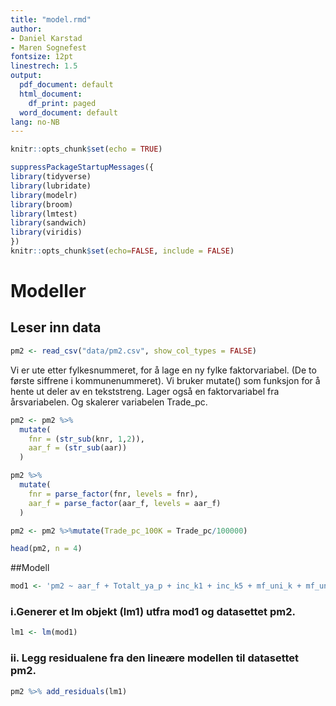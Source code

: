 ```yaml
---
title: "model.rmd"
author:
- Daniel Karstad
- Maren Sognefest 
fontsize: 12pt
linestrech: 1.5
output:
  pdf_document: default
  html_document:
    df_print: paged
  word_document: default
lang: no-NB
---
```



```r
knitr::opts_chunk$set(echo = TRUE)
```

```r
suppressPackageStartupMessages({
library(tidyverse)
library(lubridate)
library(modelr)
library(broom)
library(lmtest)
library(sandwich)
library(viridis)
})
knitr::opts_chunk$set(echo=FALSE, include = FALSE)
```

# Modeller

## Leser inn data

```r
pm2 <- read_csv("data/pm2.csv", show_col_types = FALSE)
```

Vi er ute etter fylkesnummeret, for å lage en ny fylke faktorvariabel. (De to første siffrene i kommunenummeret). Vi bruker mutate() som funksjon for å hente ut deler av en tekststreng. Lager også en faktorvariabel fra årsvariabelen. Og skalerer variabelen Trade_pc.

```r
pm2 <- pm2 %>% 
  mutate(
    fnr = (str_sub(knr, 1,2)),
    aar_f = (str_sub(aar))
  )
```

```r
pm2 %>% 
  mutate(
    fnr = parse_factor(fnr, levels = fnr),
    aar_f = parse_factor(aar_f, levels = aar_f)
  )
```

```r
pm2 <- pm2 %>%mutate(Trade_pc_100K = Trade_pc/100000) 
```

```r
head(pm2, n = 4)
```

##Modell

```r
mod1 <- 'pm2 ~ aar_f + Totalt_ya_p + inc_k1 + inc_k5 + mf_uni_k + mf_uni_l + Trade_pc_100K'
```


### i.Generer et lm objekt (lm1) utfra mod1 og datasettet pm2.

```r
lm1 <- lm(mod1)
```

### ii. Legg residualene fra den lineære modellen til datasettet pm2.

```r
pm2 %>% add_residuals(lm1)
```





